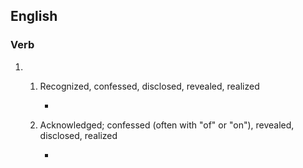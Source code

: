 ==English==

===Verb===
{{head|en|verb form}}

# {{past participle of|en|acknow|nocat=1}}
## {{lb|en|obsolete}}  Recognized, confessed, disclosed, revealed, realized
##* {{quote-journal
|en
|date=1883-06-04
|first=
|authorlink=
|coauthors=
|last=
|title=Imprudent Mr. Hendricks
|newspaper=New York Times (Features)
|city=New York
|publisher=
|quotee=
|url=
|page=
|passage=Three years in his employment a secret agent in the Post Office Department, who obtained for him the first knowledge of the star route frauds, and placed it at his disposal before it '''Acknown''' to be suspected by either the public or the Government.
}}
## {{lb|en|obsolete}} Acknowledged; confessed (often with "of" or "on"), revealed, disclosed, realized
##* {{RQ:Shakespeare Othello|III|3|text=Be not '''acknown''' on't: I have use for it.}}